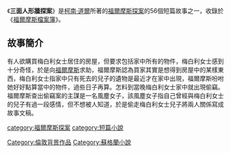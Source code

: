 {{unreferenced|time=2014-05-08T15:05:56+00:00}}
{{infobox Book |
| name =
三面人形牆探案| title_orig = '''''The Adventure of the Three Gables'''''
|image =
| image_caption =
| author = [[柯南·道爾|柯南·道爾]]
| country = {{UK}}
| language = [[英文|英文]]
| series =
| genre = [[短篇小說|短篇小說]]
| release_date = 1926年
}}
《'''三面人形牆探案'''》是[[柯南·道爾|柯南·道爾]]所著的[[福爾摩斯探案|福爾摩斯探案]]的56個短篇故事之一，收錄於《[[福爾摩斯檔案簿|福爾摩斯檔案簿]]》。
==故事簡介==
有人欲購買梅白利女士居住的房屋，但要求包括家中所有的物件，梅白利女士感到十分奇怪，於是向[[福爾摩斯|福爾摩斯]]求助，福爾摩斯認為買家其實是想得到房屋中的某樣東西，梅白利女士指家中只有死去的兒子的遺物是最近才在家中出現，福爾摩斯吩咐她好好點算當中的物件，過些日子再算。怎料到當晚梅白利女士家中就出現偷竊。福爾摩斯查出偷竊案的主謀是一名風塵女子，該風塵女子指自己曾經與梅白利女士的兒子有過一段感情，但不想被人知道，於是偷走梅白利女士兒子將兩人關係寫成故事文稿。

{{福爾摩斯檔案簿}}
[[category:福爾摩斯探案|category:福爾摩斯探案]]
[[category:短篇小說|category:短篇小說]]
[[Category:倫敦背景作品|Category:倫敦背景作品]]
[[Category:蘇格蘭小說|Category:蘇格蘭小說]]